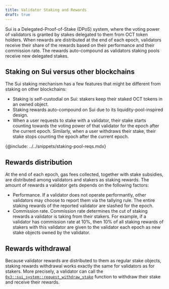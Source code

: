 ```yaml
---
title: Validator Staking and Rewards
draft: true
---
```


Sui is a Delegated-Proof-of-Stake (DPoS) system, where the voting power of validators is granted by stakes delegated to them from OCT token holders. When rewards are distributed at the end of each epoch, validators receive their share of the rewards based on their performance and their commission rate. The rewards auto-compound as validators staking pools receive new delegated stakes.

## Staking on Sui versus other blockchains

The Sui staking mechanism has a few features that might be different from staking on other blockchains:

- Staking is self-custodial on Sui: stakers keep their staked OCT tokens in an owned object.
- Staking rewards auto-compound on Sui due to its liquidity-pool-inspired design.
- When a user requests to stake with a validator, their stake starts counting towards the voting power of that validator for the epoch after the current epoch. Similarly, when a user withdraws their stake, their stake stops counting the epoch after the current epoch.

{@include: ../../snippets/staking-pool-reqs.mdx}

## Rewards distribution

At the end of each epoch, gas fees collected, together with stake subsidies, are distributed among validators and stakers as staking rewards. The amount of rewards a validator gets depends on the following factors:

- Performance. If a validator does not operate performantly, other validators may choose to report them via the tallying rule. The entire staking rewards of the reported validator are slashed for the epoch.
- Commission rate. Commission rate determines the cut of staking rewards a validator is taking from their stakers. For example, if a validator has commission rate at 10%, then 10% of all staking rewards of stakers with this validator are given to the validator each epoch as new stake objects owned by the validator.

## Rewards withdrawal

Because validator rewards are distributed to them as regular stake objects, staking rewards withdrawal works exactly the same for validators as for stakers. More precisely, a validator can call the  [`0x3::sui_system::request_withdraw_stake`](https://github.com/MystenLabs/sui/blob/6234ae2cc8137f3a2a34cd0aa1ac4fd5f31260e2/crates/sui-framework/packages/sui-system/sources/sui_system.move#L272) function to withdraw their stake and receive their rewards.
